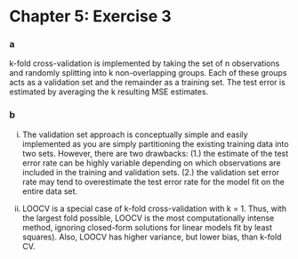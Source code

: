Chapter 5: Exercise 3
========================================================

### a
k-fold cross-validation is implemented by taking the set of n observations and
randomly splitting into k non-overlapping groups. Each of these groups acts as
a validation set and the remainder as a training set. The test error is
estimated by averaging the k resulting MSE estimates.

### b
i. The validation set approach is conceptually simple and easily implemented as 
you are simply partitioning the existing training data into two sets. However,
there are two drawbacks: (1.) the estimate of the test error rate can be highly
variable depending on which observations are included in the training and
validation sets. (2.) the validation set error rate may tend to overestimate
the test error rate for the model fit on the entire data set.

ii. LOOCV is a special case of k-fold cross-validation with k = 1. Thus, with
the largest fold possible, LOOCV is the most computationally intense method,
ignoring closed-form solutions for linear models fit by least squares). Also, 
LOOCV has higher variance, but lower bias, than k-fold CV.
